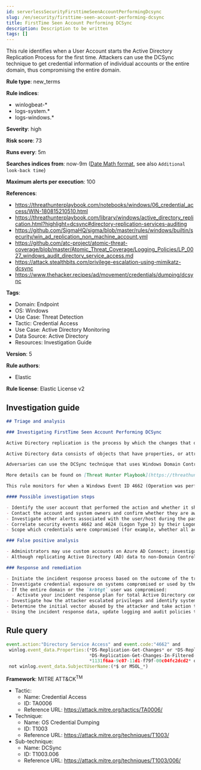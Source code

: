 ```yaml
---
id: serverlessSecurityFirsttimeSeenAccountPerformingDcsync
slug: /en/security/firsttime-seen-account-performing-dcsync
title: FirstTime Seen Account Performing DCSync
description: Description to be written
tags: []
---
```


<div id="firsttime-seen-account-performing-dcsync"></div>

This rule identifies when a User Account starts the Active Directory Replication Process for the first time. Attackers can use the DCSync technique to get credential information of individual accounts or the entire domain, thus compromising the entire domain.

**Rule type**: new_terms

**Rule indices**: 

* winlogbeat-*
* logs-system.*
* logs-windows.*

**Severity**: high

**Risk score**: 73

**Runs every**: 5m

**Searches indices from**: now-9m ([Date Math format](((ref))/common-options.html#date-math), see also <DocLink id="serverlessSecurityRulesUiCreate" section="set-the-rules-schedule">`Additional look-back time`</DocLink>)

**Maximum alerts per execution**: 100

**References**: 

* https://threathunterplaybook.com/notebooks/windows/06_credential_access/WIN-180815210510.html
* https://threathunterplaybook.com/library/windows/active_directory_replication.html?highlight=dcsync#directory-replication-services-auditing
* https://github.com/SigmaHQ/sigma/blob/master/rules/windows/builtin/security/win_ad_replication_non_machine_account.yml
* https://github.com/atc-project/atomic-threat-coverage/blob/master/Atomic_Threat_Coverage/Logging_Policies/LP_0027_windows_audit_directory_service_access.md
* https://attack.stealthbits.com/privilege-escalation-using-mimikatz-dcsync
* https://www.thehacker.recipes/ad/movement/credentials/dumping/dcsync

**Tags**: 

* Domain: Endpoint
* OS: Windows
* Use Case: Threat Detection
* Tactic: Credential Access
* Use Case: Active Directory Monitoring
* Data Source: Active Directory
* Resources: Investigation Guide

**Version**: 5

**Rule authors**: 

* Elastic

**Rule license**: Elastic License v2

## Investigation guide

```markdown
## Triage and analysis

### Investigating FirstTime Seen Account Performing DCSync

Active Directory replication is the process by which the changes that originate on one domain controller are automatically transferred to other domain controllers that store the same data.

Active Directory data consists of objects that have properties, or attributes. Each object is an instance of an object class, and object classes and their respective attributes are defined in the Active Directory schema. Objects are defined by the values of their attributes, and changes to attribute values must be transferred from the domain controller on which they occur to every other domain controller that stores a replica of an affected object.

Adversaries can use the DCSync technique that uses Windows Domain Controller's API to simulate the replication process from a remote domain controller, compromising major credential material such as the Kerberos krbtgt keys that are used legitimately for creating tickets, but also for forging tickets by attackers. This attack requires some extended privileges to succeed (DS-Replication-Get-Changes and DS-Replication-Get-Changes-All), which are granted by default to members of the Administrators, Domain Admins, Enterprise Admins, and Domain Controllers groups. Privileged accounts can be abused to grant controlled objects the right to DCsync/Replicate.

More details can be found on [Threat Hunter Playbook](https://threathunterplaybook.com/library/windows/active_directory_replication.html?highlight=dcsync#directory-replication-services-auditing) and [The Hacker Recipes](https://www.thehacker.recipes/ad/movement/credentials/dumping/dcsync).

This rule monitors for when a Windows Event ID 4662 (Operation was performed on an Active Directory object) with the access mask 0x100 (Control Access) and properties that contain at least one of the following or their equivalent Schema-Id-GUID (DS-Replication-Get-Changes, DS-Replication-Get-Changes-All, DS-Replication-Get-Changes-In-Filtered-Set) is seen in the environment for the first time in the last 15 days.

#### Possible investigation steps

- Identify the user account that performed the action and whether it should perform this kind of action.
- Contact the account and system owners and confirm whether they are aware of this activity.
- Investigate other alerts associated with the user/host during the past 48 hours.
- Correlate security events 4662 and 4624 (Logon Type 3) by their Logon ID (`winlog.logon.id`) on the Domain Controller (DC) that received the replication request. This will tell you where the AD replication request came from, and if it came from another DC or not.
- Scope which credentials were compromised (for example, whether all accounts were replicated or specific ones).

### False positive analysis

- Administrators may use custom accounts on Azure AD Connect; investigate if this is part of a new Azure AD account setup, and ensure it is properly secured. If the activity was expected and there is no other suspicious activity involving the host or user, the analyst can dismiss the alert.
- Although replicating Active Directory (AD) data to non-Domain Controllers is not a common practice and is generally not recommended from a security perspective, some software vendors may require it for their products to function correctly. Investigate if this is part of a new product setup, and ensure it is properly secured. If the activity was expected and there is no other suspicious activity involving the host or user, the analyst can dismiss the alert.

### Response and remediation

- Initiate the incident response process based on the outcome of the triage.
- Investigate credential exposure on systems compromised or used by the attacker to ensure all compromised accounts are identified. Reset passwords for these accounts and other potentially compromised credentials, such as email, business systems, and web services.
- If the entire domain or the `krbtgt` user was compromised:
  - Activate your incident response plan for total Active Directory compromise which should include, but not be limited to, a password reset (twice) of the `krbtgt` user.
- Investigate how the attacker escalated privileges and identify systems they used to conduct lateral movement. Use this information to determine ways the attacker could regain access to the environment.
- Determine the initial vector abused by the attacker and take action to prevent reinfection through the same vector.
- Using the incident response data, update logging and audit policies to improve the mean time to detect (MTTD) and the mean time to respond (MTTR).
```

## Rule query

```js
event.action:"Directory Service Access" and event.code:"4662" and
 winlog.event_data.Properties:(*DS-Replication-Get-Changes* or *DS-Replication-Get-Changes-All* or
                               *DS-Replication-Get-Changes-In-Filtered-Set* or *1131f6ad-9c07-11d1-f79f-00c04fc2dcd2* or
                               *1131f6aa-9c07-11d1-f79f-00c04fc2dcd2* or *89e95b76-444d-4c62-991a-0facbeda640c*) and
 not winlog.event_data.SubjectUserName:(*$ or MSOL_*)

```

**Framework**: MITRE ATT&CK<sup>TM</sup>

* Tactic:
    * Name: Credential Access
    * ID: TA0006
    * Reference URL: https://attack.mitre.org/tactics/TA0006/
* Technique:
    * Name: OS Credential Dumping
    * ID: T1003
    * Reference URL: https://attack.mitre.org/techniques/T1003/
* Sub-technique:
    * Name: DCSync
    * ID: T1003.006
    * Reference URL: https://attack.mitre.org/techniques/T1003/006/

